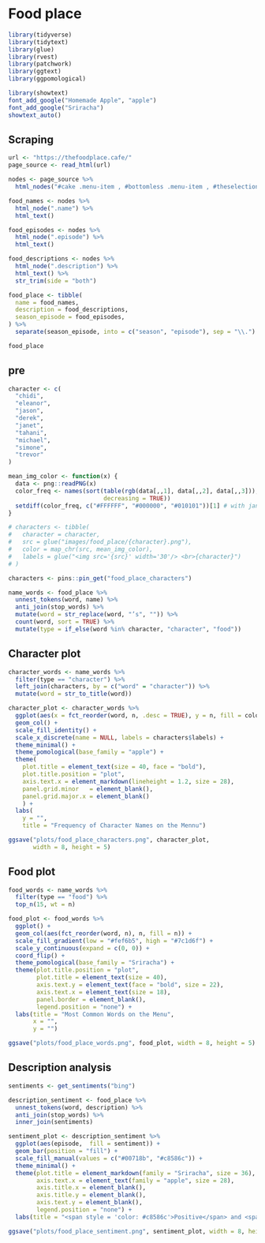 
# Food place

```r
library(tidyverse)
library(tidytext)
library(glue)
library(rvest)
library(patchwork)
library(ggtext)
library(ggpomological)

library(showtext)
font_add_google("Homemade Apple", "apple")
font_add_google("Sriracha")
showtext_auto()
```



## Scraping  


```r
url <- "https://thefoodplace.cafe/"
page_source <- read_html(url)
```


```r
nodes <- page_source %>% 
  html_nodes("#cake .menu-item , #bottomless .menu-item , #theselection .menu-item , #brunch .menu-item , #soups .menu-item , .menu-item+ .menu-item , #entrees .menu-item , .menu-item:nth-child(1)")
```

```r
food_names <- nodes %>% 
  html_node(".name") %>% 
  html_text()

food_episodes <- nodes %>%
  html_node(".episode") %>% 
  html_text()

food_descriptions <- nodes %>% 
  html_node(".description") %>%
  html_text() %>% 
  str_trim(side = "both")
```


```r
food_place <- tibble(
  name = food_names,
  description = food_descriptions,
  season_episode = food_episodes,
) %>% 
  separate(season_episode, into = c("season", "episode"), sep = "\\.")

food_place
```

## pre

```r
character <- c(
  "chidi",   
  "eleanor",
  "jason",
  "derek",
  "janet",
  "tahani",
  "michael",
  "simone",
  "trevor"
)

mean_img_color <- function(x) {
  data <- png::readPNG(x)
  color_freq <- names(sort(table(rgb(data[,,1], data[,,2], data[,,3])), 
                           decreasing = TRUE))
  setdiff(color_freq, c("#FFFFFF", "#000000", "#010101"))[1] # with janet fix
}
```


```r
# characters <- tibble(
#   character = character,
#   src = glue("images/food_place/{character}.png"),
#   color = map_chr(src, mean_img_color),
#   labels = glue("<img src='{src}' width='30'/> <br>{character}")
# )

characters <- pins::pin_get("food_place_characters")
```


```r
name_words <- food_place %>% 
  unnest_tokens(word, name) %>% 
  anti_join(stop_words) %>% 
  mutate(word = str_replace(word, "’s", "")) %>% 
  count(word, sort = TRUE) %>% 
  mutate(type = if_else(word %in% character, "character", "food"))
```

## Character plot  

```r
character_words <- name_words %>%
  filter(type == "character") %>%
  left_join(characters, by = c("word" = "character")) %>%
  mutate(word = str_to_title(word))

character_plot <- character_words %>%
  ggplot(aes(x = fct_reorder(word, n, .desc = TRUE), y = n, fill = color)) +
  geom_col() + 
  scale_fill_identity() +
  scale_x_discrete(name = NULL, labels = characters$labels) +
  theme_minimal() + 
  theme_pomological(base_family = "apple") + 
  theme(
    plot.title = element_text(size = 40, face = "bold"),
    plot.title.position = "plot",
    axis.text.x = element_markdown(lineheight = 1.2, size = 28),
    panel.grid.minor   = element_blank(),
    panel.grid.major.x = element_blank()
    ) +
  labs(
    y = "", 
    title = "Frequency of Character Names on the Mennu")

ggsave("plots/food_place_characters.png", character_plot,
       width = 8, height = 5)
```

## Food plot  

```r
food_words <- name_words %>% 
  filter(type == "food") %>% 
  top_n(15, wt = n)

food_plot <- food_words %>% 
  ggplot() + 
  geom_col(aes(fct_reorder(word, n), n, fill = n)) + 
  scale_fill_gradient(low = "#fef6b5", high = "#7c1d6f") + 
  scale_y_continuous(expand = c(0, 0)) + 
  coord_flip() + 
  theme_pomological(base_family = "Sriracha") + 
  theme(plot.title.position = "plot",
        plot.title = element_text(size = 40),
        axis.text.y = element_text(face = "bold", size = 22),
        axis.text.x = element_text(size = 18),
        panel.border = element_blank(),
        legend.position = "none") + 
  labs(title = "Most Common Words on the Menu",
       x = "",
       y = "")

ggsave("plots/food_place_words.png", food_plot, width = 8, height = 5)
```


## Description analysis   

```r
sentiments <- get_sentiments("bing")
```


```r
description_sentiment <- food_place %>% 
  unnest_tokens(word, description) %>% 
  anti_join(stop_words) %>%
  inner_join(sentiments) 

sentiment_plot <- description_sentiment %>% 
  ggplot(aes(episode,  fill = sentiment)) + 
  geom_bar(position = "fill") +
  scale_fill_manual(values = c("#00718b", "#c8586c")) + 
  theme_minimal() + 
  theme(plot.title = element_markdown(family = "Sriracha", size = 36),
        axis.text.x = element_text(family = "apple", size = 28),
        axis.title.x = element_blank(),
        axis.title.y = element_blank(),
        axis.text.y = element_blank(),
        legend.position = "none") + 
  labs(title = "<span style = 'color: #c8586c'>Positive</span> and <span style = 'color: #00718b'>Negative</span> Words Percentage Across Episodes")

ggsave("plots/food_place_sentiment.png", sentiment_plot, width = 8, height = 5)
```

